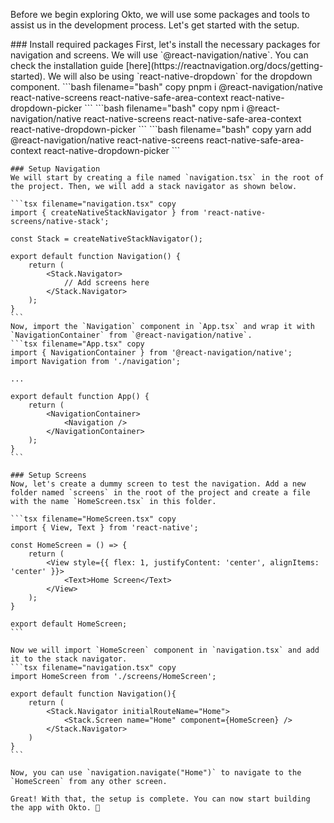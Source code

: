 
Before we begin exploring Okto, we will use some packages and tools to assist us in the development process. Let's get started with the setup.

<Steps>
    ### Install required packages
    First, let's install the necessary packages for navigation and screens. We will use `@react-navigation/native`. You can check the installation guide [here](https://reactnavigation.org/docs/getting-started). We will also be using `react-native-dropdown` for the dropdown component.
    <Tabs items={['pnpm', 'npm', 'yarn']}>
        <Tabs.Tab>
            ```bash filename="bash" copy
            pnpm i @react-navigation/native react-native-screens react-native-safe-area-context react-native-dropdown-picker
            ```
        </Tabs.Tab>
        <Tabs.Tab>
            ```bash filename="bash" copy
            npm i @react-navigation/native react-native-screens react-native-safe-area-context react-native-dropdown-picker
            ```
        </Tabs.Tab>
        <Tabs.Tab>
            ```bash filename="bash" copy
            yarn add @react-navigation/native react-native-screens react-native-safe-area-context react-native-dropdown-picker
            ```
        </Tabs.Tab>
    </Tabs>

    ### Setup Navigation
    We will start by creating a file named `navigation.tsx` in the root of the project. Then, we will add a stack navigator as shown below.

    ```tsx filename="navigation.tsx" copy
    import { createNativeStackNavigator } from 'react-native-screens/native-stack';

    const Stack = createNativeStackNavigator();

    export default function Navigation() {
        return (
            <Stack.Navigator>
                // Add screens here
            </Stack.Navigator>
        );
    }
    ```
    Now, import the `Navigation` component in `App.tsx` and wrap it with `NavigationContainer` from `@react-navigation/native`.
    ```tsx filename="App.tsx" copy
    import { NavigationContainer } from '@react-navigation/native';
    import Navigation from './navigation';

    ...

    export default function App() {
        return (
            <NavigationContainer>
                <Navigation />
            </NavigationContainer>
        );
    }
    ```

    ### Setup Screens
    Now, let's create a dummy screen to test the navigation. Add a new folder named `screens` in the root of the project and create a file with the name `HomeScreen.tsx` in this folder.
    
    ```tsx filename="HomeScreen.tsx" copy
    import { View, Text } from 'react-native';

    const HomeScreen = () => {
        return (
            <View style={{ flex: 1, justifyContent: 'center', alignItems: 'center' }}>
                <Text>Home Screen</Text>
            </View>
        );
    }

    export default HomeScreen;
    ```

    Now we will import `HomeScreen` component in `navigation.tsx` and add it to the stack navigator.
    ```tsx filename="navigation.tsx" copy
    import HomeScreen from './screens/HomeScreen';

    export default function Navigation(){
        return (
            <Stack.Navigator initialRouteName="Home">
                <Stack.Screen name="Home" component={HomeScreen} />
            </Stack.Navigator>
        )
    }
    ```

    Now, you can use `navigation.navigate("Home")` to navigate to the `HomeScreen` from any other screen.

    Great! With that, the setup is complete. You can now start building the app with Okto. 🚀
</Steps>